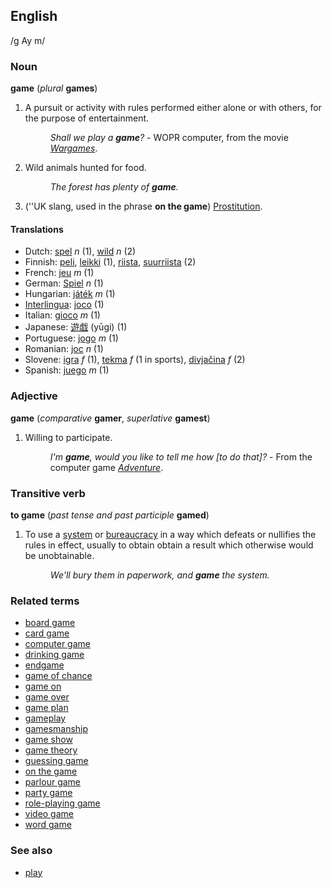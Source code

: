 ==English==
/g Ay m/
===Noun===
'''game''' (''plural'' '''games''')

# A pursuit or activity with rules performed either alone or with others, for the purpose of entertainment. 
#:''Shall we play a '''game'''?'' - WOPR computer, from the movie ''[[w:Wargames|Wargames]]''.
#Wild animals hunted for food.  
#:''The forest has plenty of '''game'''.''
#(''UK slang, used in the phrase '''on the game''') [[Prostitution]]. <!--not a euphemism, just slang-->

====Translations====
*Dutch: [[spel]] ''n'' (1), [[wild]] ''n'' (2)
*Finnish: [[peli]], [[leikki]] (1), [[riista]], [[suurriista]] (2)
*French: [[jeu]] ''m'' (1)
*German: [[Spiel]] ''n'' (1)
*Hungarian: [[játék]] ''m'' (1) 
*[[Interlingua]]: [[joco]] (1)
*Italian: [[gioco]] ''m'' (1) 
*Japanese: [[遊戯]] (yūgi) (1)
*Portuguese: [[jogo]] ''m'' (1)
*Romanian: [[joc]] ''n'' (1)
*Slovene: [[igra]] ''f'' (1), [[tekma]] ''f'' (1 in sports), [[divjačina]] ''f'' (2)
*Spanish: [[juego]] ''m'' (1)

===Adjective===
'''game''' (''comparative'' '''gamer''', ''superlative'' '''gamest''')

#Willing to participate. 
#:''I'm '''game''', would you like to tell me how [to do that]?'' - From the computer game ''[[Adventure]]''.

===Transitive verb===
<!--is this correct?  This sense was under "adjective" and began "Using...", but the example uses it as a verb.-->
'''to game''' (''past tense and past participle'' '''gamed''')
#To use a [[system]] or [[bureaucracy]] in a way which defeats or nullifies the rules in effect, usually to obtain obtain a result which otherwise would be unobtainable.
#:''We'll bury them in paperwork, and '''game''' the system.''

===Related terms===
*[[board game]]
*[[card game]]
*[[computer game]]
*[[drinking game]]
*[[endgame]]
*[[game of chance]]
*[[game on]]
*[[game over]]
*[[game plan]]
*[[gameplay]]
*[[gamesmanship]]
*[[game show]]
*[[game theory]]
*[[guessing game]]
*[[on the game]]
*[[parlour game]]
*[[party game]]
*[[role-playing game]]
*[[video game]]
*[[word game]]

===See also===
*[[play]]

<!-- not really closely enough related See Also: [[puzzle]], [[pastime]], [[hobby]].-->